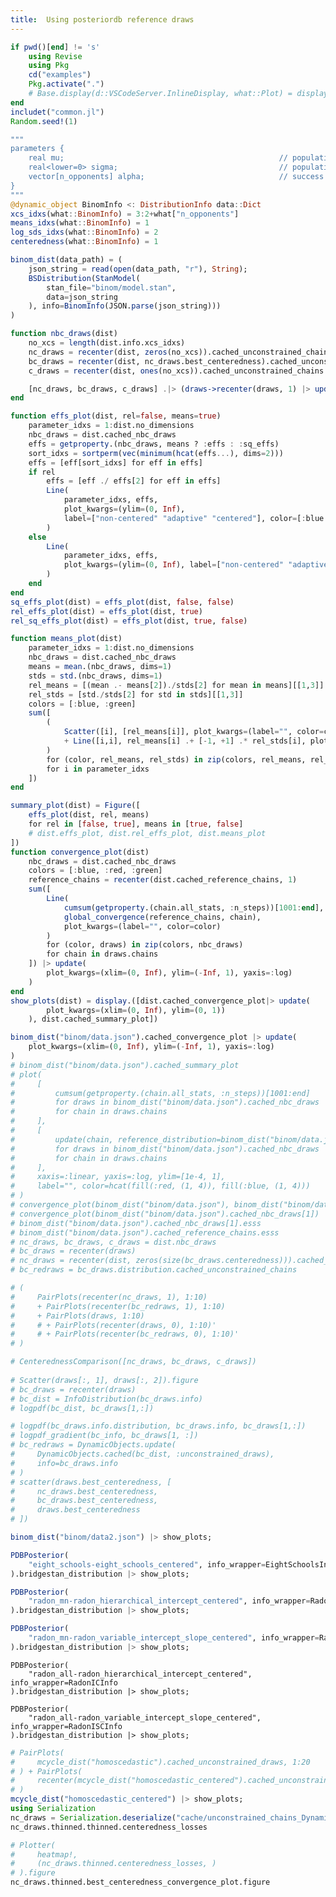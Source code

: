 ```yaml
---
title:  Using posteriordb reference draws
---
```

```julia
if pwd()[end] != 's'
    using Revise
    using Pkg
    cd("examples")
    Pkg.activate(".")
    # Base.display(d::VSCodeServer.InlineDisplay, what::Plot) = display(d, what.figure)
end
includet("common.jl")
Random.seed!(1) 
```
```julia
"""
parameters {
    real mu;                                                // population mean of success log-odds
    real<lower=0> sigma;                                    // population sd of success log-odds
    vector[n_opponents] alpha;                              // success log-odds
}
"""
@dynamic_object BinomInfo <: DistributionInfo data::Dict
xcs_idxs(what::BinomInfo) = 3:2+what["n_opponents"]
means_idxs(what::BinomInfo) = 1
log_sds_idxs(what::BinomInfo) = 2
centeredness(what::BinomInfo) = 1

binom_dist(data_path) = (
    json_string = read(open(data_path, "r"), String);
    BSDistribution(StanModel(
        stan_file="binom/model.stan", 
        data=json_string
    ), info=BinomInfo(JSON.parse(json_string)))
)

function nbc_draws(dist)
    no_xcs = length(dist.info.xcs_idxs)
    nc_draws = recenter(dist, zeros(no_xcs)).cached_unconstrained_chains
    bc_draws = recenter(dist, nc_draws.best_centeredness).cached_unconstrained_chains
    c_draws = recenter(dist, ones(no_xcs)).cached_unconstrained_chains

    [nc_draws, bc_draws, c_draws] .|> (draws->recenter(draws, 1) |> update(:effs))
end

function effs_plot(dist, rel=false, means=true)
    parameter_idxs = 1:dist.no_dimensions
    nbc_draws = dist.cached_nbc_draws 
    effs = getproperty.(nbc_draws, means ? :effs : :sq_effs)
    sort_idxs = sortperm(vec(minimum(hcat(effs...), dims=2)))
    effs = [eff[sort_idxs] for eff in effs]
    if rel
        effs = [eff ./ effs[2] for eff in effs]
        Line(
            parameter_idxs, effs, 
            plot_kwargs=(ylim=(0, Inf), 
            label=["non-centered" "adaptive" "centered"], color=[:blue :red :green])
        )
    else
        Line(
            parameter_idxs, effs, 
            plot_kwargs=(ylim=(0, Inf), label=["non-centered" "adaptive"  "centered"])
        )
    end
end 
sq_effs_plot(dist) = effs_plot(dist, false, false)
rel_effs_plot(dist) = effs_plot(dist, true)
rel_sq_effs_plot(dist) = effs_plot(dist, true, false)

function means_plot(dist)
    parameter_idxs = 1:dist.no_dimensions
    nbc_draws = dist.cached_nbc_draws 
    means = mean.(nbc_draws, dims=1)
    stds = std.(nbc_draws, dims=1)
    rel_means = [(mean .- means[2])./stds[2] for mean in means][[1,3]]
    rel_stds = [std./stds[2] for std in stds][[1,3]]
    colors = [:blue, :green]
    sum([
        (
            Scatter([i], [rel_means[i]], plot_kwargs=(label="", color=color)) 
            + Line([i,i], rel_means[i] .+ [-1, +1] .* rel_stds[i], plot_kwargs=(label="", color=color))
        )
        for (color, rel_means, rel_stds) in zip(colors, rel_means, rel_stds)
        for i in parameter_idxs
    ])
end

summary_plot(dist) = Figure([
    effs_plot(dist, rel, means)
    for rel in [false, true], means in [true, false]
    # dist.effs_plot, dist.rel_effs_plot, dist.means_plot
])
function convergence_plot(dist)
    nbc_draws = dist.cached_nbc_draws
    colors = [:blue, :red, :green]
    reference_chains = recenter(dist.cached_reference_chains, 1)
    sum([
        Line(
            cumsum(getproperty.(chain.all_stats, :n_steps))[1001:end],
            global_convergence(reference_chains, chain),
            plot_kwargs=(label="", color=color)
        )
        for (color, draws) in zip(colors, nbc_draws)
        for chain in draws.chains
    ]) |> update(
        plot_kwargs=(xlim=(0, Inf), ylim=(-Inf, 1), yaxis=:log)
    )
end
show_plots(dist) = display.([dist.cached_convergence_plot|> update(
        plot_kwargs=(xlim=(0, Inf), ylim=(0, 1))
    ), dist.cached_summary_plot])

binom_dist("binom/data.json").cached_convergence_plot |> update(
    plot_kwargs=(xlim=(0, Inf), ylim=(-Inf, 1), yaxis=:log)
)
# binom_dist("binom/data.json").cached_summary_plot
# plot(
#     [
#         cumsum(getproperty.(chain.all_stats, :n_steps))[1001:end]
#         for draws in binom_dist("binom/data.json").cached_nbc_draws
#         for chain in draws.chains
#     ],
#     [
#         update(chain, reference_distribution=binom_dist("binom/data.json")).global_convergence
#         for draws in binom_dist("binom/data.json").cached_nbc_draws
#         for chain in draws.chains
#     ],
#     xaxis=:linear, yaxis=:log, ylim=[1e-4, 1],
#     label="", color=hcat(fill(:red, (1, 4)), fill(:blue, (1, 4)))
# )
# convergence_plot(binom_dist("binom/data.json"), binom_dist("binom/data.json").cached_unconstrained_draws)
# convergence_plot(binom_dist("binom/data.json").cached_nbc_draws[1])
# binom_dist("binom/data.json").cached_nbc_draws[1].esss
# binom_dist("binom/data.json").cached_reference_chains.esss
# nc_draws, bc_draws, c_draws = dist.nbc_draws
# bc_draws = recenter(draws)
# nc_draws = recenter(dist, zeros(size(bc_draws.centeredness))).cached_unconstrained_chains
# bc_redraws = bc_draws.distribution.cached_unconstrained_chains

# (
#     PairPlots(recenter(nc_draws, 1), 1:10)
#     + PairPlots(recenter(bc_redraws, 1), 1:10)
#     + PairPlots(draws, 1:10) 
#     # + PairPlots(recenter(draws, 0), 1:10)' 
#     # + PairPlots(recenter(bc_redraws, 0), 1:10)' 
# )

# CenterednessComparison([nc_draws, bc_draws, c_draws])
 
# Scatter(draws[:, 1], draws[:, 2]).figure
# bc_draws = recenter(draws)
# bc_dist = InfoDistribution(bc_draws.info)
# logpdf(bc_dist, bc_draws[1,:])

# logpdf(bc_draws.info.distribution, bc_draws.info, bc_draws[1,:])
# logpdf_gradient(bc_info, bc_draws[1, :])
# bc_redraws = DynamicObjects.update(
#     DynamicObjects.cached(bc_dist, :unconstrained_draws),
#     info=bc_draws.info
# )
# scatter(draws.best_centeredness, [
#     nc_draws.best_centeredness,
#     bc_draws.best_centeredness,
#     draws.best_centeredness
# ])
```
```julia
binom_dist("binom/data2.json") |> show_plots;
```
```julia
PDBPosterior(
    "eight_schools-eight_schools_centered", info_wrapper=EightSchoolsInfo
).bridgestan_distribution |> show_plots;
```
```julia
PDBPosterior(
    "radon_mn-radon_hierarchical_intercept_centered", info_wrapper=RadonICInfo
).bridgestan_distribution |> show_plots;
```
```julia
PDBPosterior(
    "radon_mn-radon_variable_intercept_slope_centered", info_wrapper=RadonISCInfo
).bridgestan_distribution |> show_plots;
```
```.julia
PDBPosterior(
    "radon_all-radon_hierarchical_intercept_centered", info_wrapper=RadonICInfo
).bridgestan_distribution |> show_plots;
```
```.julia
PDBPosterior(
    "radon_all-radon_variable_intercept_slope_centered", info_wrapper=RadonISCInfo
).bridgestan_distribution |> show_plots;
```
```julia

# PairPlots(
#     mcycle_dist("homoscedastic").cached_unconstrained_draws, 1:20
# ) + PairPlots(
#     recenter(mcycle_dist("homoscedastic_centered").cached_unconstrained_draws, 0), 1:20
# )
mcycle_dist("homoscedastic_centered") |> show_plots;
using Serialization
nc_draws = Serialization.deserialize("cache/unconstrained_chains_DynamicDistribution{:ReparametrizedDistribution}_6759533281334098494")
nc_draws.thinned.thinned.centeredness_losses

# Plotter(
#     heatmap!,
#     (nc_draws.thinned.centeredness_losses, )
# ).figure
nc_draws.thinned.best_centeredness_convergence_plot.figure
```
```julia
 
```